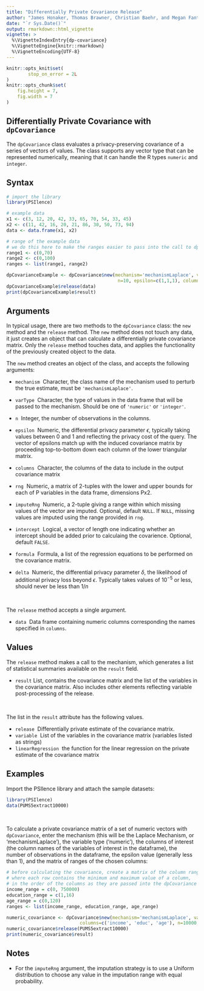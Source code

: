 ```yaml
---
title: "Differentially Private Covariance Release"
author: "James Honaker, Thomas Brawner, Christian Baehr, and Megan Fantes"
date: "`r Sys.Date()`"
output: rmarkdown::html_vignette
vignette: >
  %\VignetteIndexEntry{dp-covariance}
  %\VignetteEngine{knitr::rmarkdown}
  %\VignetteEncoding{UTF-8}
---
```


```r
knitr::opts_knit$set(
        stop_on_error = 2L
)
knitr::opts_chunk$set(
    fig.height = 7,
    fig.width = 7
)
```

Differentially Private Covariance with `dpCovariance`
-----------------------------------------

The `dpCovariance` class evaluates a privacy-preserving covariance of a series of vectors of values. The class supports any vector type that can be represented numerically, meaning that it can handle the R types `numeric` and `integer`.

<!--
Differential privacy is a rigorous mathematical framework for making statistical information about private datasets available. This is done in such a way that guarantees that information about specific individuals in the dataset does not leak out. Differentially private estimates of various statistics are available in this package.  For example, the `mean.release()` function releases a mean of a variable, while adding a precise about of noise to guarantee `epsilon` differential privacy.

The privacy loss parameter `epsilon` is chosen by the user and represents the degree of privacy preservation guaranteed to each observation in the data when releasing information. Typically this is valued between 0 and 1; as the value gets smaller, the level of privacy protection grows. However, greater privacy protection means more noise must be added to the true mean to achieve the desired amount of privacy. Therefore, as epsilon grows smaller, the privacy protection becomes greater, but the accuracy of the statistical release becomes weaker.

There is an additional definition of differential privacy known as `epsilon-delta` differential privacy. The additional privacy loss parameter `delta` is chosen by the user and represents how likely the privacy loss for a given dataset is more than epsilon. In other words, `delta` is the chance that additional privacy loss beyond `epsilon` occurs. This value should be very small, on the order of `2^-30`, and never greater than `1/n^2` (where n is the size of the database). Similar to `epsilon`, as the value of `delta` grows smaller, the level of privacy increases, but the accuracy decreases.

The user must manually specify the number of observations, variable type, and range of the data of interest.
-->

Syntax
------

```r
# import the library
library(PSIlence)

# example data
x1 <- c(3, 12, 20, 42, 33, 65, 70, 54, 33, 45)
x2 <- c(11, 42, 16, 20, 21, 86, 30, 50, 73, 94)
data <- data.frame(x1, x2)

# range of the example data
# we do this here to make the ranges easier to pass into the call to dpCovariance
range1 <- c(0,70)
range2 <- c(0,100)
ranges <- list(range1, range2)

dpCovarianceExample <- dpCovariance$new(mechanism='mechanismLaplace', varType='numeric',
                                         n=10, epsilon=c(1,1,1), columns = c('x1', 'x2'), rng=ranges)
dpCovarianceExample$release(data)
print(dpCovarianceExample$result)
```

Arguments
---------

In typical usage, there are two methods to the `dpCovariance` class: the `new` method and the `release` method. The `new` method does not touch any data, it just creates an object that can calculate a differentially private covariance matrix. Only the `release` method touches data, and applies the functionality of the previously created object to the data.

The `new` method creates an object of the class, and accepts the following arguments:

* `mechanism` \ Character, the class name of the mechanism used to perturb the true estimate, must be `'mechanismLaplace'`.

* `varType` \ Character, the type of values in the data frame that will be passed to the mechanism. Should be one of `'numeric'` or `'integer'`.

* `n` \ Integer, the number of observations in the columns.

* `epsilon` \ Numeric, the differential privacy parameter $\epsilon$, typically taking values between 0 and 1 and reflecting the privacy cost of the query. The vector of epsilons match up with the induced covariance matrix by proceeding top-to-bottom down each column of the lower triangular matrix.

* `columns` \ Character, the columns of the data to include in the output covariance matrix

* `rng` \ Numeric, a matrix of 2-tuples with the lower and upper bounds for each of P variables in the data frame, dimensions Px2.

* `imputeRng` \ Numeric, a 2-tuple giving a range within which missing values of the vector are imputed. Optional, default `NULL`. If `NULL`, missing values are imputed using the range provided in `rng`.

* `intercept` \ Logical, a vector of length one indicating whether an intercept should be added prior to calculaing the covarience. Optional, default `FALSE`.

* `formula` \ Formula, a list of the regression equations to be performed on the covariance matrix.

* `delta` \ Numeric, the differential privacy parameter $\delta$, the likelihood of additional privacy loss beyond $\epsilon$. Typically takes values of $10^{-5}$ or less, should never be less than $1/n$

&nbsp;

The `release` method accepts a single argument.

* `data` \ Data frame containing numeric columns corresponding the names specified in `columns`.

Values
------

The `release` method makes a call to the mechanism, which generates a list of statistical summaries available on the `result` field.

* `result` List, contains the covariance matrix and the list of the variables in the covariance matrix. Also includes other elements reflecting variable post-processing of the release.

&nbsp;

The list in the `result` attribute has the following values.

* `release` \ Differentially private estimate of the covariance matrix.
* `variable` \ List of the variables in the covariance matrix (variables listed as strings)
* `linearRegression` \ the function for the linear regression on the private estimate of the covariance matrix

Examples
------

Import the PSIlence library and attach the sample datasets:

```r
library(PSIlence)
data(PUMS5extract10000)
```

&nbsp;

To calculate a private covariance matrix of a set of numeric vectors with `dpCovariance`, enter the mechanism (this will be the Laplace Mechanism, or 'mechanismLaplace'), the variable type ('numeric'), the columns of interest (the column names of the variables of interest in the dataframe), the number of observations in the dataframe, the epsilon value (generally less than 1), and the matrix of ranges of the chosen columns:

```r
# before calculating the covariance, create a matrix of the column ranges,
# where each row contains the minimum and maximum value of a column,
# in the order of the columns as they are passed into the dpCovariance call
income_range = c(0, 750000)
education_range = c(1,16)
age_range = c(0,120)
ranges <- list(income_range, education_range, age_range)

numeric_covariance <- dpCovariance$new(mechanism='mechanismLaplace', varType='numeric',
                           columns=c('income', 'educ', 'age'), n=10000, epsilon=c(0.1,0.1,0.1,0.1,0.1,0.1), rng=ranges)
numeric_covariance$release(PUMS5extract10000)
print(numeric_covariance$result)
```

Notes
------
* For the `imputeRng` argument, the imputation strategy is to use a Uniform distribution to choose any value in the imputation range with equal probability.
